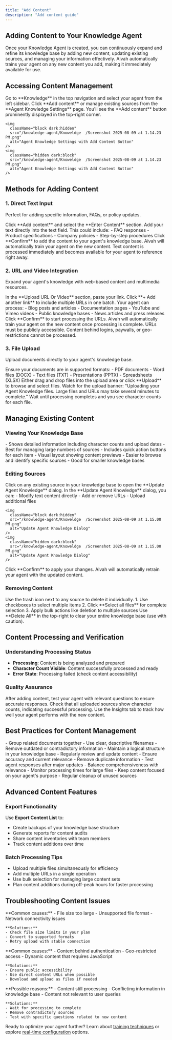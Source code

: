 ```yaml
---
title: "Add Content"
description: "Add content guide"
---
```


## Adding Content to Your Knowledge Agent

Once your Knowledge Agent is created, you can continuously expand and refine its knowledge base by adding new content, updating existing sources, and managing your information effectively. Aivah automatically trains your agent on any new content you add, making it immediately available for use.

## Accessing Content Management

<Steps>
  <Step title="Navigate to Agent Settings">
    Go to **Knowledge** in the top navigation and select your agent from the left sidebar.
  </Step>
  <Step title="Open Content Management">
    Click **Add content** or manage existing sources from the **Agent Knowledge Settings** page. You'll see the **Add content** button prominently displayed in the top-right corner.
    
    <img
      className="block dark:hidden"
      src="/knowledge-agent/Knoweldge  /Screenshot 2025-08-09 at 1.14.23 PM.png"
      alt="Agent Knowledge Settings with Add Content Button"
    />
    <img
      className="hidden dark:block"
      src="/knowledge-agent/Knoweldge  /Screenshot 2025-08-09 at 1.14.23 PM.png"
      alt="Agent Knowledge Settings with Add Content Button"
    />
  </Step>
</Steps>

## Methods for Adding Content

### 1. Direct Text Input

Perfect for adding specific information, FAQs, or policy updates.

<Steps>
  <Step title="Open Text Editor">
    Click **Add content** and select the **Enter Content** section.
  </Step>
  <Step title="Paste Your Content">
    Add your text directly into the text field. This could include:
    - FAQ responses
    - Product specifications
    - Company policies
    - Step-by-step procedures
  </Step>
  <Step title="Save Changes">
    Click **Confirm** to add the content to your agent's knowledge base. Aivah will automatically train your agent on the new content.
  </Step>
</Steps>

<Tip>
Text content is processed immediately and becomes available for your agent to reference right away.
</Tip>

### 2. URL and Video Integration

Expand your agent's knowledge with web-based content and multimedia resources.

<Steps>
  <Step title="Access URL Input">
    In the **Upload URL Or Video** section, paste your link.
  </Step>
  <Step title="Add Multiple Sources">
    Click **+ Add another link** to include multiple URLs in one batch.
  </Step>
  <Step title="Supported Content Types">
    Your agent can process:
    - Blog posts and articles
    - Documentation pages
    - YouTube and Vimeo videos
    - Public knowledge bases
    - News articles and press releases
  </Step>
  <Step title="Confirm Addition">
    Click **Confirm** to start processing the URLs. Aivah will automatically train your agent on the new content once processing is complete.
  </Step>
</Steps>

<Warning>
URLs must be publicly accessible. Content behind logins, paywalls, or geo-restrictions cannot be processed.
</Warning>

### 3. File Upload

Upload documents directly to your agent's knowledge base.

<Steps>
  <Step title="Prepare Your Files">
    Ensure your documents are in supported formats:
    - PDF documents
    - Word files (DOCX)
    - Text files (TXT)
    - Presentations (PPTX)
    - Spreadsheets (XLSX)
  </Step>
  <Step title="Upload Process">
    Either drag and drop files into the upload area or click **Upload** to browse and select files.
  </Step>
  <Step title="Monitor Processing">
    Watch for the upload banner: "Uploading your Agent Knowledge files. Large files and URLs may take several minutes to complete."
  </Step>
  <Step title="Verify Upload">
    Wait until processing completes and you see character counts for each file.
  </Step>
</Steps>

## Managing Existing Content

### Viewing Your Knowledge Base

<Tabs>
  <Tab title="List View">
    - Shows detailed information including character counts and upload dates
    - Best for managing large numbers of sources
    - Includes quick action buttons for each item
  </Tab>
  
  <Tab title="Card View">
    - Visual layout showing content previews
    - Easier to browse and identify specific sources
    - Good for smaller knowledge bases
  </Tab>
</Tabs>

### Editing Sources

<Steps>
  <Step title="Select Content">
    Click on any existing source in your knowledge base to open the **Update Agent Knowledge** dialog.
  </Step>
  <Step title="Make Changes">
    In the **Update Agent Knowledge** dialog, you can:
    - Modify text content directly
    - Add or remove URLs
    - Upload additional files
    
    <img
      className="block dark:hidden"
      src="/knowledge-agent/Knoweldge  /Screenshot 2025-08-09 at 1.15.00 PM.png"
      alt="Update Agent Knowledge Dialog"
    />
    <img
      className="hidden dark:block"
      src="/knowledge-agent/Knoweldge  /Screenshot 2025-08-09 at 1.15.00 PM.png"
      alt="Update Agent Knowledge Dialog"
    />
  </Step>
  <Step title="Save Updates">
    Click **Confirm** to apply your changes. Aivah will automatically retrain your agent with the updated content.
  </Step>
</Steps>

### Removing Content

<AccordionGroup>
  <Accordion title="Individual Removal">
    Use the trash icon next to any source to delete it individually.
  </Accordion>
  
  <Accordion title="Bulk Operations">
    1. Use checkboxes to select multiple items
    2. Click **Select all files** for complete selection
    3. Apply bulk actions like deletion to multiple sources
  </Accordion>
  
  <Accordion title="Complete Reset">
    Use **Delete All** in the top-right to clear your entire knowledge base (use with caution).
  </Accordion>
</AccordionGroup>

## Content Processing and Verification

### Understanding Processing Status

- **Processing**: Content is being analyzed and prepared
- **Character Count Visible**: Content successfully processed and ready
- **Error State**: Processing failed (check content accessibility)

### Quality Assurance

<Steps>
  <Step title="Test Agent Responses">
    After adding content, test your agent with relevant questions to ensure accurate responses.
  </Step>
  <Step title="Verify Completeness">
    Check that all uploaded sources show character counts, indicating successful processing.
  </Step>
  <Step title="Monitor Performance">
    Use the Insights tab to track how well your agent performs with the new content.
  </Step>
</Steps>

## Best Practices for Content Management

<AccordionGroup>
  <Accordion title="Content Organization">
    - Group related documents together
    - Use clear, descriptive filenames
    - Remove outdated or contradictory information
    - Maintain a logical structure in your knowledge base
  </Accordion>
  
  <Accordion title="Quality Control">
    - Regularly review and update content
    - Ensure accuracy and current relevance
    - Remove duplicate information
    - Test agent responses after major updates
  </Accordion>
  
  <Accordion title="Performance Optimization">
    - Balance comprehensiveness with relevance
    - Monitor processing times for large files
    - Keep content focused on your agent's purpose
    - Regular cleanup of unused sources
  </Accordion>
</AccordionGroup>

## Advanced Content Features

### Export Functionality

Use **Export Content List** to:
- Create backups of your knowledge base structure
- Generate reports for content audits
- Share content inventories with team members
- Track content additions over time

### Batch Processing Tips

- Upload multiple files simultaneously for efficiency
- Add multiple URLs in a single operation
- Use bulk selection for managing large content sets
- Plan content additions during off-peak hours for faster processing

## Troubleshooting Content Issues

<AccordionGroup>
  <Accordion title="Upload Failures">
    **Common causes:**
    - File size too large
    - Unsupported file format
    - Network connectivity issues
    
    **Solutions:**
    - Check file size limits in your plan
    - Convert to supported formats
    - Retry upload with stable connection
  </Accordion>
  
  <Accordion title="URL Processing Issues">
    **Common causes:**
    - Content behind authentication
    - Geo-restricted access
    - Dynamic content that requires JavaScript
    
    **Solutions:**
    - Ensure public accessibility
    - Use direct content URLs when possible
    - Download and upload as files if needed
  </Accordion>
  
  <Accordion title="Agent Not Using New Content">
    **Possible reasons:**
    - Content still processing
    - Conflicting information in knowledge base
    - Content not relevant to user queries
    
    **Solutions:**
    - Wait for processing to complete
    - Remove contradictory sources
    - Test with specific questions related to new content
  </Accordion>
</AccordionGroup>

Ready to optimize your agent further? Learn about [training techniques](/knowledge-agent/train-agent) or explore [real-time configuration](/knowledge-agent/realtime) options.
